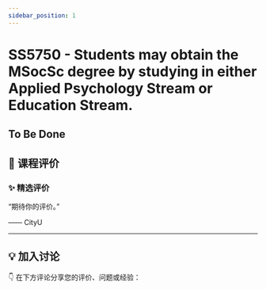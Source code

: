 ```yaml
---
sidebar_position: 1
---
```



# SS5750 - Students may obtain the MSocSc degree by studying in either Applied Psychology Stream or Education Stream.

## To Be Done

## **💬 课程评价**

### ✨ **精选评价**
<div className={commentStyles.commentBox}>
    <p className={commentStyles.commentText}>
        “期待你的评价。”
    </p>
    <p className={commentStyles.commentAuthor}>—— CityU</p>
</div>

---

## **💡 加入讨论**

👇 在下方评论分享您的评价、问题或经验：
<Utterances />

